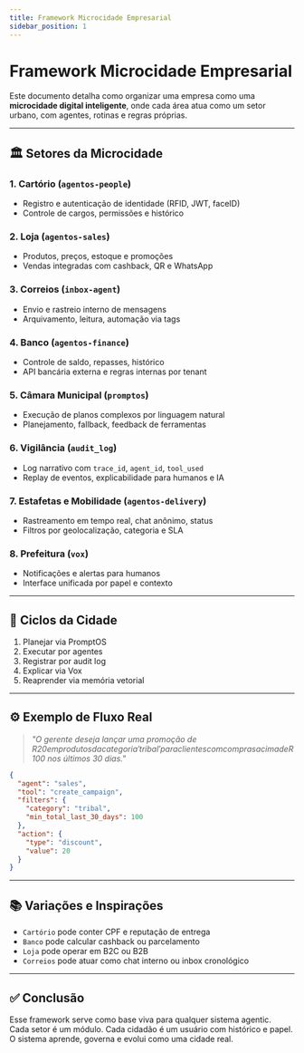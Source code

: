 ```yaml
---
title: Framework Microcidade Empresarial
sidebar_position: 1
---
```


# Framework Microcidade Empresarial

Este documento detalha como organizar uma empresa como uma **microcidade digital inteligente**, onde cada área atua como um setor urbano, com agentes, rotinas e regras próprias.

---

## 🏛️ Setores da Microcidade

### 1. Cartório (`agentos-people`)
- Registro e autenticação de identidade (RFID, JWT, faceID)
- Controle de cargos, permissões e histórico

### 2. Loja (`agentos-sales`)
- Produtos, preços, estoque e promoções
- Vendas integradas com cashback, QR e WhatsApp

### 3. Correios (`inbox-agent`)
- Envio e rastreio interno de mensagens
- Arquivamento, leitura, automação via tags

### 4. Banco (`agentos-finance`)
- Controle de saldo, repasses, histórico
- API bancária externa e regras internas por tenant

### 5. Câmara Municipal (`promptos`)
- Execução de planos complexos por linguagem natural
- Planejamento, fallback, feedback de ferramentas

### 6. Vigilância (`audit_log`)
- Log narrativo com `trace_id`, `agent_id`, `tool_used`
- Replay de eventos, explicabilidade para humanos e IA

### 7. Estafetas e Mobilidade (`agentos-delivery`)
- Rastreamento em tempo real, chat anônimo, status
- Filtros por geolocalização, categoria e SLA

### 8. Prefeitura (`vox`)
- Notificações e alertas para humanos
- Interface unificada por papel e contexto

---

## 🔄 Ciclos da Cidade

1. Planejar via PromptOS
2. Executar por agentes
3. Registrar por audit log
4. Explicar via Vox
5. Reaprender via memória vetorial

---

## ⚙️ Exemplo de Fluxo Real

> *"O gerente deseja lançar uma promoção de R$20 em produtos da categoria 'tribal' para clientes com compras acima de R$100 nos últimos 30 dias."*

```json
{
  "agent": "sales",
  "tool": "create_campaign",
  "filters": {
    "category": "tribal",
    "min_total_last_30_days": 100
  },
  "action": {
    "type": "discount",
    "value": 20
  }
}
```

---

## 📚 Variações e Inspirações

- `Cartório` pode conter CPF e reputação de entrega
- `Banco` pode calcular cashback ou parcelamento
- `Loja` pode operar em B2C ou B2B
- `Correios` pode atuar como chat interno ou inbox cronológico

---

## ✅ Conclusão

Esse framework serve como base viva para qualquer sistema agentic.  
Cada setor é um módulo. Cada cidadão é um usuário com histórico e papel.  
O sistema aprende, governa e evolui como uma cidade real.


